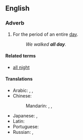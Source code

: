 ==English==

===Adverb===
{{en-adv|pos=[[all]] [[day]]|-}}

# For the period of an entire [[day]].
#: ''We walked '''all day'''.''

====Related terms====
* [[all night]]

====Translations====
{{trans-top|the entire day}}
* Arabic: {{t|ar|طول اليوم|tr=Tuul al-yawm|sc=Arab}},  {{t|ar|طول النهار|tr=Tuul al-nahaar|sc=Arab}},  {{t|ar|كل يوم|tr=kull yawm|sc=Arab}}
* Chinese:
*: Mandarin: {{t|zh|終日|sc=Hani}},  {{t|zh|终日|tr=zhōngrì|sc=Hani}},  {{t|zh|全天|tr=quántiān|sc=Hani}}
{{trans-mid}}
* Japanese: {{t|ja|終日|tr=じゅうじつ, jūjitsu|sc=Jpan}},  {{t|ja|一日中|tr=いちにちじゅう, ichinichijū|sc=Jpan}}
* Latin: {{t+|la|diu|alt=diū}}
* Portuguese: {{t|pt|o dia todo}}
* Russian: {{t|ru|целый день|tr=célyj den'|sc=Cyrl}},  {{t|ru|весь день|tr=ves' den'|sc=Cyrl}}
{{trans-bottom}}